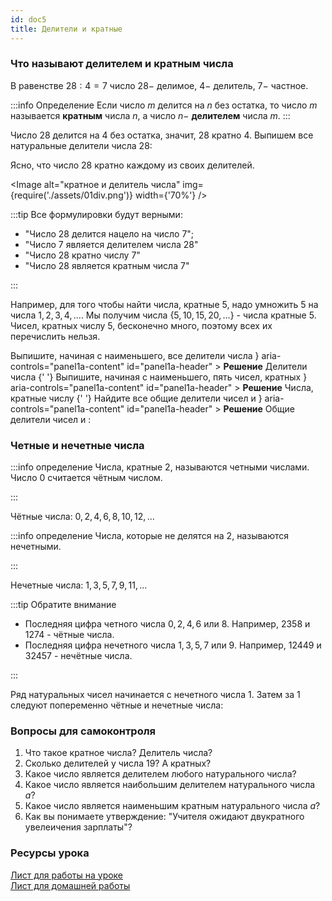 ```yaml
---
id: doc5
title: Делители и кратные
---
```



### Что называют делителем и кратным числа

В равенстве $28:4=7$ число $28 -$ делимое, $4 -$ делитель, $7 -$ частное.

:::info Определение
Если число $m$ делится на $n$ без остатка, то число $m$ называется **кратным** числа $n$, а число $n -$ **делителем** числа $m$.
:::

Число $28$ делится на $4$ без остатка, значит, $28$ кратно $4$. Выпишем все натуральные делители числа $28$:

<TeX math="\{1, 2, 4, 7, 14, 28\}" block />

Ясно, что число $28$ кратно каждому из своих делителей.

<Image
  alt="кратное и делитель числа"
  img={require('./assets/01div.png')}
  width={'70%'}
/>

:::tip
Все формулировки будут верными:

- "Число $28$ делится нацело на число $7$";
- "Число $7$ является делителем числа $28$"
- "Число $28$ кратно числу $7$"
- "Число $28$ является кратным числа $7$"

:::

Например, для того чтобы найти числа, кратные $5$, надо умножить $5$ на числа $1,2,3,4, ...$.
Мы получим числа $\{5, 10, 15, 20, ... \}$ - числа кратные $5$. Чисел, кратных числу $5$, бесконечно много, поэтому всех их перечислить нельзя.

<Tabs>
  <TabItem value="Пример 1" label="Пример №1" default>
 Выпишите, начиная с наименьшего, все делители числа  <TeX math="30."  />

<Accordion>
  <AccordionSummary
    expandIcon={<ExpandMoreIcon />}
    aria-controls="panel1a-content"
    id="panel1a-header"
  >
    <Typography>
      <b>Решение</b>
    </Typography>
  </AccordionSummary>
  <AccordionDetails>
    <Typography>
      Делители числа <TeX math="30:" />{' '}
      <TeX math="\{1,2,3,5,6,10,15,30\}" block />
    </Typography>
  </AccordionDetails>
</Accordion>

  </TabItem>
<TabItem value="Пример №2" label="Пример №2">
  Выпишите, начиная с наименьшего, пять чисел, кратных <TeX math="12."  />

<Accordion>
  <AccordionSummary
    expandIcon={<ExpandMoreIcon />}
    aria-controls="panel1a-content"
    id="panel1a-header"
  >
    <Typography>
      <b>Решение</b>
    </Typography>
  </AccordionSummary>
  <AccordionDetails>
    <Typography>
      Числа, кратные числу <TeX math="12:" />{' '}
      <TeX math="\{12,24,36,48,60\}" block />
    </Typography>
  </AccordionDetails>
</Accordion>

  </TabItem>
  
  <TabItem value="Пример №3" label="Пример №3">
   Найдите все общие делители чисел <TeX math="36" /> и  <TeX math="24." />

<Accordion>
  <AccordionSummary
    expandIcon={<ExpandMoreIcon />}
    aria-controls="panel1a-content"
    id="panel1a-header"
  >
    <Typography>
      <b>Решение</b>
    </Typography>
  </AccordionSummary>
  <AccordionDetails>
    <Typography>
      Общие делители чисел <TeX math="36" /> и <TeX math="24" />:
      <TeX math="\{1,2,3,4,6,12\}" block />
    </Typography>
  </AccordionDetails>
</Accordion>

  </TabItem>

</Tabs>

### Четные и нечетные числа

:::info определение
Числа, кратные $2$, называются четными числами. Число $0$ считается чётным числом.

:::

Чётные числа: $0,2,4,6,8,10,12,...$

:::info определение
Числа, которые не делятся на $2$, называются нечетными.

:::

Нечетные числа: $1,3,5,7,9,11, ...$

:::tip Обратите внимание

- Последняя цифра четного числа $0,2,4,6$ или $8$. Например, $2358$ и $1274$ - чётные числа.
- Последняя цифра нечетного числа $1,3,5,7$ или $9$. Например, $12449$ и $32457$ - нечётные числа.

:::

Ряд натуральных чисел начинается с нечетного числа $1$. Затем за $1$ следуют попеременно чётные и нечетные числа:

<TeX math="1, 2, 3, 4, 5, 6, 7, 8, 9, 10, 11, 12, ..." block />

### Вопросы для самоконтроля

1. Что такое кратное числа? Делитель числа?
2. Сколько делителей у числа $19$? А кратных?
3. Какое число является делителем любого натурального числа?
4. Какое число является наибольшим делителем натурального числа $a$?
5. Какое число является наименьшим кратным натурального числа $a$?
6. Как вы понимаете утверждение: "Учителя ожидают двукратного увелеичения зарплаты"?

### Ресурсы урока

[Лист для работы на уроке](https://disk.yandex.ru/i/0TJEAKP7e8Ynfw) <br/>
[Лист для домашней работы](https://disk.yandex.ru/i/-JyfOds_m0lOXw)
